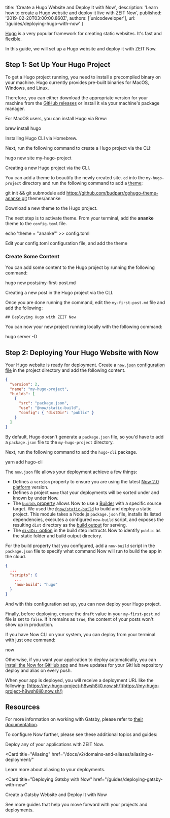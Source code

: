 
  title: 'Create a Hugo Website and Deploy It with Now',
  description:
    'Learn how to create a Hugo website and deploy it live with ZEIT Now',
  published: '2019-02-20T03:00:00.860Z',
  authors: ['unicodeveloper'],
  url: '/guides/deploying-hugo-with-now'
}

[Hugo](https://gohugo.io) is a very popular framework for creating static websites. It's fast and flexible.

In this guide, we will set up a Hugo website and deploy it with ZEIT Now.

## Step 1: Set Up Your Hugo Project

To get a Hugo project running, you need to install a precompiled binary on your machine. Hugo currently provides pre-built binaries for MacOS, Windows, and Linux.

Therefore, you can either download the appropriate version for your machine from the [GitHub releases](https://github.com/gohugoio/hugo/releases) or install it via your machine's package manager.

For MacOS users, you can install Hugo via Brew:

<TerminalInput>brew install hugo</TerminalInput>
<Caption>Installing <GenericLink href="https://gohugo.io/getting-started/installing/">Hugo CLI</GenericLink> via <GenericLink href="https://brew.sh/">Homebrew</GenericLink>.</Caption>

Next, run the following command to create a Hugo project via the CLI:

<TerminalInput>hugo new site my-hugo-project</TerminalInput>
<Caption>Creating a new Hugo project via the CLI.</Caption>

You can add a theme to beautify the newly created site. `cd` into the `my-hugo-project` directory and run the following command to add a [theme](https://themes.gohugo.io/):

<TerminalInput>git init && git submodule add https://github.com/budparr/gohugo-theme-ananke.git themes/ananke</TerminalInput>
<Caption>Download a new theme to the Hugo project.</Caption>

The next step is to activate theme. From your terminal, add the **ananke** theme to the `config.toml` file.

<TerminalInput>echo 'theme = "ananke"' >> config.toml</TerminalInput>
<Caption>Edit your config.toml configuration file, and add the theme</Caption>

### Create Some Content

You can add some content to the Hugo project by running the following command:

<TerminalInput>hugo new posts/my-first-post.md</TerminalInput>
<Caption>Creating a new post in the Hugo project via the CLI.</Caption>

Once you are done running the command, edit the `my-first-post.md` file and add the following:

```
## Deploying Hugo with ZEIT Now
```

You can now your new project running locally with the following command:

<TerminalInput>hugo server -D</TerminalInput>

## Step 2: Deploying Your Hugo Website with Now

Your Hugo website is ready for deployment. Create a [`now.json` configuration file](https://zeit.co/docs/v2/deployments/configuration) in the project directory and add the following content.

```json
{
  "version": 2,
  "name": "my-hugo-project",
  "builds": [
    {
      "src": "package.json",
      "use": "@now/static-build",
      "config": { "distDir": "public" }
    }
  ]
}
```

By default, Hugo doesn't generate a `package.json` file, so you'd have to add a `package.json` file to the `my-hugo-project` directory.

Next, run the following command to add the `hugo-cli` package.

<TerminalInput>yarn add hugo-cli</TerminalInput>

The `now.json` file allows your deployment achieve a few things:

- Defines a `version` property to ensure you are using the latest [Now 2.0 platform](/docs/v2/platform/overview) version.
- Defines a project `name` that your deployments will be sorted under and known by under Now.
- The [`builds` property](/docs/v2/deployments/builds) allows Now to use a [Builder](/docs/v2/deployments/builders/overview/) with a specific source target. We used the [`@now/static-build`](/docs/v2/deployments/official-builders/static-build-now-static-build/) to build and deploy a static project. This module takes a Node.js `package.json` file, installs its listed dependencies, executes a configured `now-build` script, and exposes the resulting `dist` directory as the [build output](/docs/v2/deployments/builds/#sources-and-outputs) for serving.
- The [`distDir` option](/docs/v2/deployments/official-builders/static-build-now-static-build/#configuring-the-dist-directory) in the build step instructs Now to identify `public` as the static folder and build output directory.

For the build property that you configured, add a `now-build` script in the `package.json` file to specify what command Now will run to build the app in the cloud.

```json
{
  ...
  "scripts": {
    ...
    "now-build": "hugo"
  }
}
```

And with this configuration set up, you can now deploy your Hugo project.

Finally, before deploying, ensure the `draft` value in your `my-first-post.md` file is set to `false`. If it remains as `true`, the content of your posts won't show up in production.

If you have Now CLI on your system, you can deploy from your terminal with just one command:

<TerminalInput>now</TerminalInput>

Otherwise, if you want your application to deploy automatically, you can [install the Now for GitHub app](/docs/v2/integrations/now-for-github/) and have updates for your GitHub repository deploy and alias on every push.

When your app is deployed, you will receive a deployment URL like the following: [https://my-hugo-project-h8wsh8ii0.now.sh/](https://my-hugo-project-h8wsh8ii0.now.sh/)

## Resources

For more information on working with Gatsby, please refer to [their documentation](https://www.gatsbyjs.org/docs/).

To configure Now further, please see these additional topics and guides:

<Card title="Deploying Basics" href="/docs/v2/deployments/basics">
  Deploy any of your applications with ZEIT Now.
</Card>

<Card
  title="Aliasing"
  href="/docs/v2/domains-and-aliases/aliasing-a-deployment/"
>
  Learn more about aliasing to your deployments.
</Card>

<Card
  title="Deploying Gatsby with Now"
  href="/guides/deploying-gatsby-with-now"
>
  Create a Gatsby Website and Deploy It with Now
</Card>

<Card title="More Guides" href="/guides">
  See more guides that help you move forward with your projects and deployments.
</Card>

>
